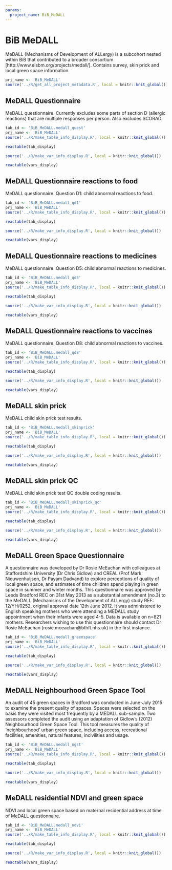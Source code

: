 ```yaml
---
params:
  project_name: BiB_MeDALL
---
```




# BiB MeDALL {#BiB_MeDALL}


MeDALL (Mechanisms of Development of ALLergy) is a subcohort nested within BiB that contributed to a broader consortium [http://www.eisbm.org/projects/medall/]. Contains survey, skin prick and local green space information.



```r
prj_name <- 'BiB_MeDALL'
source('../R/get_all_project_metadata.R', local = knitr::knit_global())
```
## MeDALL Questionnaire {#BiB_MeDALL.medall_quest}


MeDALL questionnaire. Currently excludes some parts of section D (allergic reactions) that are multiple responses per person. Also excludes SCORAD.



```r
tab_id <- 'BiB_MeDALL.medall_quest'
prj_name <- 'BiB_MeDALL'
source('../R/make_table_info_display.R', local = knitr::knit_global())
```



```r
reactable(tab_display)
```



```r
source('../R/make_var_info_display.R', local = knitr::knit_global())
```



```r
reactable(vars_display)
```



## MeDALL Questionnaire reactions to food {#BiB_MeDALL.medall_qd1}


MeDALL questionnaire. Question D1: child abnormal reactions to food.



```r
tab_id <- 'BiB_MeDALL.medall_qd1'
prj_name <- 'BiB_MeDALL'
source('../R/make_table_info_display.R', local = knitr::knit_global())
```



```r
reactable(tab_display)
```



```r
source('../R/make_var_info_display.R', local = knitr::knit_global())
```



```r
reactable(vars_display)
```



## MeDALL Questionnaire reactions to medicines {#BiB_MeDALL.medall_qd5}


MeDALL questionnaire. Question D5: child abnormal reactions to medicines.



```r
tab_id <- 'BiB_MeDALL.medall_qd5'
prj_name <- 'BiB_MeDALL'
source('../R/make_table_info_display.R', local = knitr::knit_global())
```



```r
reactable(tab_display)
```



```r
source('../R/make_var_info_display.R', local = knitr::knit_global())
```



```r
reactable(vars_display)
```



## MeDALL Questionnaire reactions to vaccines {#BiB_MeDALL.medall_qd8}


MeDALL questionnaire. Question D8: child abnormal reactions to vaccines.



```r
tab_id <- 'BiB_MeDALL.medall_qd8'
prj_name <- 'BiB_MeDALL'
source('../R/make_table_info_display.R', local = knitr::knit_global())
```



```r
reactable(tab_display)
```



```r
source('../R/make_var_info_display.R', local = knitr::knit_global())
```



```r
reactable(vars_display)
```



## MeDALL skin prick {#BiB_MeDALL.medall_skinprick}


MeDALL child skin prick test results.



```r
tab_id <- 'BiB_MeDALL.medall_skinprick'
prj_name <- 'BiB_MeDALL'
source('../R/make_table_info_display.R', local = knitr::knit_global())
```



```r
reactable(tab_display)
```



```r
source('../R/make_var_info_display.R', local = knitr::knit_global())
```



```r
reactable(vars_display)
```



## MeDALL skin prick QC {#BiB_MeDALL.medall_skinprick_qc}


MeDALL child skin prick test QC double coding results.



```r
tab_id <- 'BiB_MeDALL.medall_skinprick_qc'
prj_name <- 'BiB_MeDALL'
source('../R/make_table_info_display.R', local = knitr::knit_global())
```



```r
reactable(tab_display)
```



```r
source('../R/make_var_info_display.R', local = knitr::knit_global())
```



```r
reactable(vars_display)
```



## MeDALL Green Space Questionnaire {#BiB_MeDALL.medall_greenspace}


A questionnaire was developed by Dr Rosie McEachan with colleagues at Staffordshire University (Dr Chris Gidlow) and CREAL (Prof Mark Nieuwenhuijsen, Dr Payam Dadvand) to explore perceptions of quality of local green space, and estimates of time children spend playing in green space in summer and winter months. This questionnaire was approved by Leeds Bradford REC on 31st May 2013 as a substantial amendment (no.3) to the MeDALL (Mechanisms of the Development of ALLergy) study REF: 12/YH/0252, original approval date 12th June 2012. It was administered to English speaking mothers who were attending a MEDALL study appointment when their infants were aged 4-5. Data is available on n=821 mothers. Researchers wishing to use this questionnaire should contact Dr Rosie McEachan (rosie.mceachan@bthft.nhs.uk) in the first instance.



```r
tab_id <- 'BiB_MeDALL.medall_greenspace'
prj_name <- 'BiB_MeDALL'
source('../R/make_table_info_display.R', local = knitr::knit_global())
```



```r
reactable(tab_display)
```



```r
source('../R/make_var_info_display.R', local = knitr::knit_global())
```



```r
reactable(vars_display)
```



## MeDALL Neighbourhood Green Space Tool {#BiB_MeDALL.medall_ngst}


An audit of 45 green spaces in Bradford was conducted in June-July 2015 to examine the present quality of spaces. Spaces were selected on the basis they were visited most frequently by a MEDALL sub-sample. Two assessors completed the audit using an adaptation of Gidlow's (2012) Neighbourhood Green Space Tool. This tool measures the quality of 'neighbourhood' urban green space, including access, recreational facilities, amenities, natural features, incivilities and usage.



```r
tab_id <- 'BiB_MeDALL.medall_ngst'
prj_name <- 'BiB_MeDALL'
source('../R/make_table_info_display.R', local = knitr::knit_global())
```



```r
reactable(tab_display)
```



```r
source('../R/make_var_info_display.R', local = knitr::knit_global())
```



```r
reactable(vars_display)
```



## MeDALL residential NDVI and green space {#BiB_MeDALL.medall_ndvi}


NDVI and local green space based on maternal residential address at time of MeDALL questionnaire.



```r
tab_id <- 'BiB_MeDALL.medall_ndvi'
prj_name <- 'BiB_MeDALL'
source('../R/make_table_info_display.R', local = knitr::knit_global())
```



```r
reactable(tab_display)
```



```r
source('../R/make_var_info_display.R', local = knitr::knit_global())
```



```r
reactable(vars_display)
```



